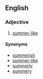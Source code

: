 ==English==
===Adjective===
{{en-adj}}

#[[summer-like]]

====Synonyms====
*[[summerish]]
*[[summer-like]]
*[[summerly]]
*[[summery]]